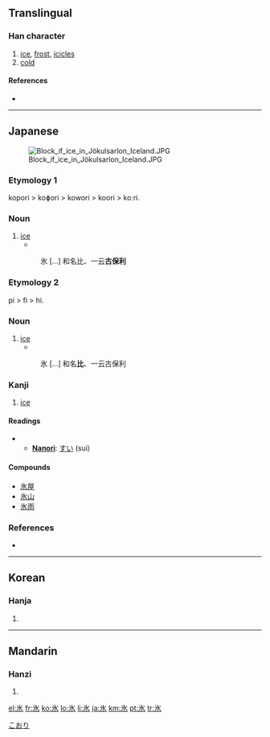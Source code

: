 {{also|冰|永}}
==Translingual==
{{Han stroke|[[Image:氷-bw.png|240px]]}}

===Han character===
{{Han char|rn=85|rad=水|as=01|sn=5|four=|canj=戈水 (IE)}}

# [[ice]], [[frost]], [[icicles]]
# [[cold]]

====References====
* {{Han ref|kx=0603.030|dkj=17087|dj=0996.030|hdz=31546.040|uh=6C37|ud=27703}}

----

==Japanese==
[[Image:Block if ice in Jökulsarlon Iceland.JPG|thumb|right]]

===Etymology 1===

kopori > koɸori > kowori > koori > koːri.

===Noun===
{{ja-noun|k|hira=こおり|hhira=こほり|rom=kōri}}
# [[ice]]
#* {{RQ:Wamyō Ruijushō|1|46}}
#: 氷 [...] 和名比、一云'''古保利'''

===Etymology 2===

pi > fi > hi.

===Noun===
{{ja-noun|k|hira=ひ|rom=hi}}
# [[ice]]
#* {{RQ:Wamyō Ruijushō|1|46}}
#: 氷 [...] 和名'''比'''、一云古保利

===Kanji===
{{ja-kanji|grade=3|rs=水01}}

# [[ice]]

====Readings====
* {{ja-readings|on=[[ひょう]] (hyō)|kun=[[こおり]] (koori), [[ひ]] (hi)}}
** '''[[Nanori]]''': [[すい]] (sui)

====Compounds====
* [[氷屋]]
* [[氷山]]
* [[氷雨]]

<!-- You can [http://web.mit.edu/jpnet/ji/data/sound/koori.au hear] it pronunced. ''(need *.au file player)''-->

[[Category:1000 Japanese basic words|こおり]]

===References===
* {{R:Wamyō Ruijushō}}

----

==Korean==

===Hanja===
{{ko-hanja|hangeul=빙|eumhun=|rv=bing|mr=ping|y=ping}}

# {{defn|Korean}}

----

==Mandarin==

===Hanzi===
{{cmn-hanzi|pin=[[bīng]] ([[bing1]])|wg=ping<sup>1</sup>}}

# {{defn|Mandarin}}

[[el:氷]]
[[fr:氷]]
[[ko:氷]]
[[lo:氷]]
[[li:氷]]
[[ja:氷]]
[[km:氷]]
[[pt:氷]]
[[tr:氷]]